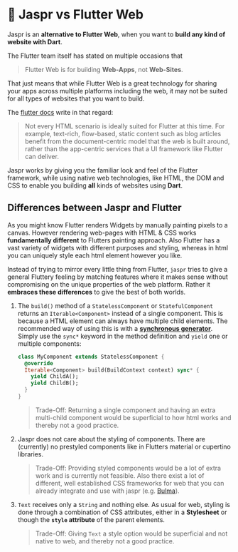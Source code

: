 # 🥊 Jaspr vs Flutter Web

Jaspr is an **alternative to Flutter Web**, when you want to **build any kind of website with Dart**. 

The Flutter team itself has stated on multiple occasions that
> Flutter Web is for building **Web-Apps**, not **Web-Sites**.

That just means that while Flutter Web is a great technology for sharing your apps across multiple 
platforms including the web, it may not be suited for all types of websites that you want to build.

The [flutter docs](https://docs.flutter.dev/web) write in that regard:

> Not every HTML scenario is ideally suited for Flutter at this time. For example, text-rich, flow-based, 
> static content such as blog articles benefit from the document-centric model that the web is built around, 
> rather than the app-centric services that a UI framework like Flutter can deliver.

Jaspr works by giving you the familiar look and feel of the Flutter framework, while using native web
technologies, like HTML, the DOM and CSS to enable you building **all** kinds of websites using **Dart**.

## Differences between Jaspr and Flutter

As you might know Flutter renders Widgets by manually painting pixels to a canvas. However rendering web-pages
with HTML & CSS works **fundamentally different** to Flutters painting approach. Also Flutter has a vast variety
of widgets with different purposes and styling, whereas in html you can uniquely style each html element however
you like.

Instead of trying to mirror every little thing from Flutter, `jaspr` tries to give a general Fluttery feeling
by matching features where it makes sense without compromising on the unique properties of the web platform.
Rather it **embraces these differences** to give the best of both worlds.

1. The `build()` method of a `StatelessComponent` or `StatefulComponent` returns an `Iterable<Component>`
   instead of a single component. This is because a HTML element can always have multiple child elements.
   The recommended way of using this is with a [**synchronous generator**](https://dart.dev/guides/language/language-tour#generators).
   Simply use the `sync*` keyword in the method definition and `yield` one or multiple components:

   ```dart
   class MyComponent extends StatelessComponent {
     @override
     Iterable<Component> build(BuildContext context) sync* {
       yield ChildA();
       yield ChildB();
     } 
   }
   ```

   > Trade-Off: Returning a single component and having an extra multi-child component would be superficial
   to how html works and thereby not a good practice.

2. Jaspr does not care about the styling of components. There are (currently) no prestyled components
   like in Flutters material or cupertino libraries.

   > Trade-Off: Providing styled components would be a lot of extra work and is currently not feasible.
   Also there exist a lot of different, well established CSS frameworks for web that you can already
   integrate and use with jaspr (e.g. [Bulma](https://jasprpad.schultek.de/?sample=bulma)).

3. `Text` receives only a `String` and nothing else. As usual for web, styling is done through a combination
   of CSS attributes, either in a **Stylesheet** or though the **`style` attribute** of the parent elements.

   > Trade-Off: Giving `Text` a style option would be superficial and not native to web, and thereby not
   a good practice.
   